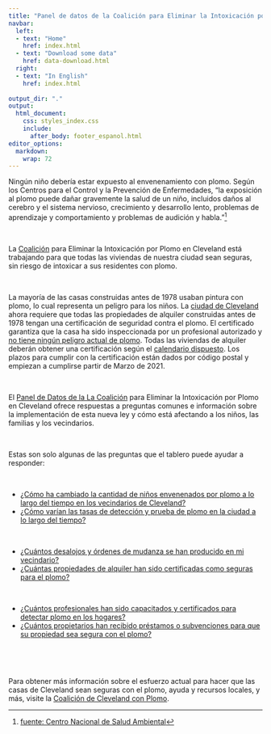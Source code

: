 ```yaml
---
title: "Panel de datos de la Coalición para Eliminar la Intoxicación por Plomo en Cleveland"
navbar:
  left:
  - text: "Home"
    href: index.html
  - text: "Download some data"
    href: data-download.html
  right:
  - text: "In English"
    href: index.html
 
output_dir: "."
output: 
  html_document: 
    css: styles_index.css
    include: 
      after_body: footer_espanol.html
editor_options: 
  markdown: 
    wrap: 72
---
```




Ningún niño debería estar expuesto al envenenamiento con plomo. Según los Centros para el Control y la Prevención de Enfermedades, "la exposición al plomo puede dañar gravemente la salud de un niño, incluidos daños al cerebro y el sistema nervioso, crecimiento y desarrollo lento, problemas de aprendizaje y comportamiento y problemas de audición y habla."^[[fuente: Centro Nacional de Salud Ambiental](https://www.cdc.gov/nceh/features/leadpoisoning/index.html#:~:text=Exposure%20to%20lead%20can%20seriously,in%20children%20has%20been%20identified.)]

<br>

 
La [Coalición](https://leadsafecle.org) para Eliminar la Intoxicación por Plomo en Cleveland  está trabajando para que todas las  viviendas de nuestra ciudad sean seguras, sin riesgo de intoxicar a sus residentes con plomo.

<br>

 
La mayoría de las casas construidas antes de 1978 usaban pintura con plomo, lo cual representa un peligro para los niños. La [ciudad de Cleveland](https://cityofcleveland.legistar.com/LegislationDetail.aspx?ID=3971384&GUID=55AA3B1D-224B-41FD-B228-FC528D10269C&Options=ID%7CText%7C&Search=lead) ahora requiere que todas las propiedades de alquiler construidas antes de 1978 tengan una certificación de seguridad contra el plomo. El certificado garantiza que la casa ha sido inspeccionada por un profesional autorizado y [no tiene ningún peligro actual de plomo](https://leadsafecle.org/6steps). Todas las viviendas de alquiler deberán obtener una certificación según el [calendario dispuesto](https://leadsafecle.org/zip-code-groupings). Los plazos para cumplir con la certificación están dados por código postal y empiezan a cumplirse partir de Marzo de 2021.

<br>
 
El [Panel de Datos de la La Coalición](https://cwru-urb-pov.shinyapps.io/lscc_data_dashboard_beta/) para Eliminar la Intoxicación por Plomo en Cleveland  ofrece respuestas a preguntas comunes e información sobre la implementación de esta nueva ley y cómo está afectando a los niños, las familias y los vecindarios.

<br>
 
Estas son solo algunas de las preguntas que el tablero puede ayudar a responder:


<br>

<div class="card" style="width: 50 rem;">
  <ul class="list-group list-group-flush">
    <li class="list-group-item" id="q1"><a href="https://cwru-urb-pov.shinyapps.io/lscc_data_dashboard_beta/#section-baseline">¿Cómo ha cambiado la cantidad de niños envenenados por plomo a lo largo del tiempo en los vecindarios de Cleveland? </a></li>
     <li class="list-group-item" id="q2"><a href="https://cwru-urb-pov.shinyapps.io/lscc_data_dashboard_beta/#section-baseline">¿Cómo varían las tasas de detección y prueba de plomo en la ciudad a lo largo del tiempo?</a></li>
     </ul>
</div>

<br>


<div class="card" style="width: 50 rem;">
  <ul class="list-group list-group-flush">
    <li class="list-group-item" id="q3"><a href="https://cwru-urb-pov.shinyapps.io/lscc_data_dashboard_beta/#section-baseline-1">¿Cuántos desalojos y órdenes de mudanza se han producido en mi vecindario?</a></li>
     <li class="list-group-item" id="q4"><a href="https://cwru-urb-pov.shinyapps.io/lscc_data_dashboard_beta/#section-lead-safe-certification">¿Cuántas propiedades de alquiler han sido certificadas como seguras para el plomo?</a></li>
     </ul>
</div>

<br>

<div class="card" style="width: 50 rem;">
  <ul class="list-group list-group-flush">
    <li class="list-group-item" id="q5"><a  href="https://cwru-urb-pov.shinyapps.io/lscc_data_dashboard_beta/#section-resource-center">¿Cuántos profesionales han sido capacitados y certificados para detectar plomo en los hogares? </a></li>
     <li class="list-group-item" id="q6"><a href="https://cwru-urb-pov.shinyapps.io/lscc_data_dashboard_beta/#section-loans-and-grants">¿Cuántos propietarios han recibido préstamos o subvenciones para que su propiedad sea segura con el plomo? </a></li>
     </ul>
</div>

<br>


<!-- <div class="card" style="width: 50 rem;"> -->
<!--   <ul class="list-group list-group-flush"> -->
<!--     <li class="list-group-item" id="q7"><a href="https://cwru-urb-pov.shinyapps.io/lscc_data_dashboard_beta/#section-development-advocacy">¿Cuánto dinero ha recaudado la Coalición para Eliminar la Intoxicación por Plomo en Cleveland?</a></li> -->
<!-- </div> -->


<br>

Para obtener más información sobre el esfuerzo actual para hacer que las casas de Cleveland sean seguras con el plomo, ayuda y recursos locales, y más, visite la [Coalición de Cleveland con Plomo](https://leadsafecle.org).

